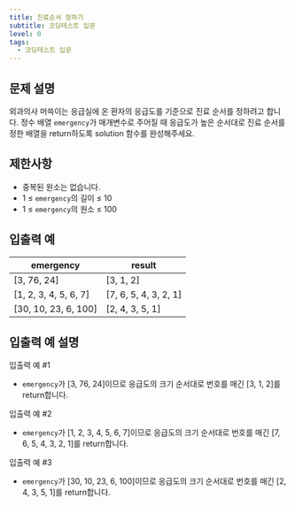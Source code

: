 ```yaml
---
title: 진료순서 정하기
subtitle: 코딩테스트 입문
level: 0
tags:
  - 코딩테스트 입문
---
```


## 문제 설명

외과의사 머쓱이는 응급실에 온 환자의 응급도를 기준으로 진료 순서를 정하려고 합니다. 정수 배열 `emergency`가 매개변수로 주어질 때 응급도가 높은 순서대로 진료 순서를 정한 배열을 return하도록 solution 함수를 완성해주세요.

## 제한사항

- 중복된 원소는 없습니다.
- 1 ≤ `emergency`의 길이 ≤ 10
- 1 ≤ `emergency`의 원소 ≤ 100

## 입출력 예

| emergency               | result                  |
| ----------------------- | ----------------------- |
| \[3, 76, 24\]           | \[3, 1, 2\]             |
| \[1, 2, 3, 4, 5, 6, 7\] | \[7, 6, 5, 4, 3, 2, 1\] |
| \[30, 10, 23, 6, 100\]  | \[2, 4, 3, 5, 1\]       |

## 입출력 예 설명

입출력 예 #1

- `emergency`가 \[3, 76, 24\]이므로 응급도의 크기 순서대로 번호를 매긴 \[3, 1, 2\]를 return합니다.

입출력 예 #2

- `emergency`가 \[1, 2, 3, 4, 5, 6, 7\]이므로 응급도의 크기 순서대로 번호를 매긴 \[7, 6, 5, 4, 3, 2, 1\]를 return합니다.

입출력 예 #3

- `emergency`가 \[30, 10, 23, 6, 100\]이므로 응급도의 크기 순서대로 번호를 매긴 \[2, 4, 3, 5, 1\]를 return합니다.
